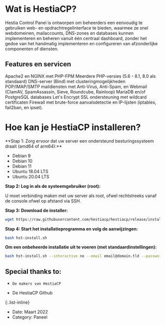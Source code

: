 # Wat is HestiaCP? 

Hestia Control Panel is ontworpen om beheerders een eenvoudig te gebruiken web- en opdrachtregelinterface te bieden, waarmee ze snel webdomeinen, mailaccounts, DNS-zones en databases kunnen implementeren en beheren vanuit één centraal dashboard, zonder het gedoe van het handmatig implementeren en configureren van afzonderlijke componenten of diensten.

## Features en servicen 

Apache2 en NGINX met PHP-FPM
Meerdere PHP-versies (5.6 - 8.1, 8.0 als standaard)
DNS-server (Bind) met clusteringmogelijkheden
POP/IMAP/SMTP maildiensten met Anti-Virus, Anti-Spam, en Webmail (ClamAV, SpamAssassin, Sieve, Roundcube, Rainloop)
MariaDB en/of PostgreSQL databases
Let's Encrypt SSL ondersteuning met wildcard certificaten
Firewall met brute-force aanvalsdetectie en IP-lijsten (iptables, fail2ban, en ipset).

<h1> Hoe kan je HestiaCP installeren? </h1>
**Stap 1: Zorg ervoor dat uw server een ondersteund besturingssysteem draait (amd64 of arm64):**

  * Debian 9
  * Debian 10
  * Debian 11
  * Ubuntu 18.04 LTS
  * Ubuntu 20.04 LTS

**Stap 2: Log in als de systeemgebruiker (root):**

U moet verbinding maken met uw server als root, ofwel rechtstreeks vanaf de console ofwel op afstand via SSH.

**Stap 3: Download de installer:**
```bash
wget https://raw.githubusercontent.com/hestiacp/hestiacp/release/install/hst-install.sh
```
**Stap 4: Start het installatieprogramma en volg de aanwijzingen:**
```bash
bash hst-install.sh
```
**Om een onbeheerde installatie uit te voeren (met standaardinstellingen):**
```bash
bash hst-install.sh --interactive no --email email@domain.tld --password p4ssw0rd --hostname hostname.domain.tld -f
```

## Special thanks to:

*     De makers van HestiaCP
* De HestiaCP Github

 {:.list-inline}

- Date: Maart 2022
- Category: Paneel
